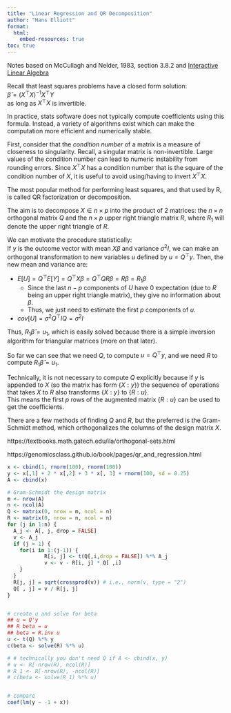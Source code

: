 ```yaml
---
title: "Linear Regression and QR Decomposition"
author: "Hans Elliott"
format:
  html:
    embed-resources: true
toc: true
---
```


Notes based on McCullagh and Nelder, 1983, section 3.8.2 and [Interactive Linear Algebra](https://textbooks.math.gatech.edu/ila/orthogonal-sets.html)


Recall that least squares problems have a closed form solution:  
$\hat{\beta} = (X^\top X)^{-1} X^\top Y$  
as long as $X^\top X$ is invertible.  

In practice, stats software does not typically compute coefficients using this formula. Instead, a variety of algorithms exist which can make the computation more efficient and numerically stable.  


First, consider that the *condition number* of a matrix is a measure of closeness to singularity. Recall, a singular matrix is non-invertible. Large values of the condition number can lead to numeric instability from rounding errors. Since $X^\top X$ has a condition number that is the square of the condition number of $X$, it is useful to avoid using/having to invert $X^\top X$.  

The most popular method for performing least squares, and that used by R, is called QR factorization or decomposition.  


The aim is to decompose $X \in n \times p$ into the product of 2 matrices: the $n \times n$ orthogonal matrix $Q$ and the $n \times p$ upper right triangle matrix $R$, where $R_1$ will denote the upper right triangle of $R$.  

We can motivate the procedure statistically:  
If $y$ is the outcome vector with mean $X \beta$ and variance $\sigma^2 I$, we can make an orthogonal transformation to new variables $u$ defined by $u = Q^\top y$. Then, the new mean and variance are:  

- $E[U] = Q^\top E[Y] = Q^\top X\beta = Q^\top Q R \beta = R\beta = R_1 \beta$  
  - Since the last $n - p$ components of $U$ have 0 expectation (due to $R$ being an upper right triangle matrix), they give no information about $\beta$.  
  - Thus, we just need to estimate the first $p$ components of $u$.
- $cov[U] = \sigma^2 Q^\top I Q = \sigma^2 I$  

Thus, $R_1 \hat{\beta} = u_1$, which is easily solved because there is a simple inversion algorithm for triangular matrices (more on that later).  

So far we can see that we need $Q$, to compute $u = Q^\top y$, and we need $R$ to compute $R_1 \hat{\beta} = u_1$.  

Technically, it is not necessary to compute $Q$ explicitly because if $y$ is appended to $X$ (so the matrix has form $\{X : y\}$) the sequence of operations that takes $X$ to $R$ also transforms $\{X : y\}$ to $\{R : u\}$.  
This means the first $p$ rows of the augmented matrix $\{R : u\}$ can be used to get the coefficients.  

There are a few methods of finding $Q$ and $R$, but the preferred is the Gram-Schmidt method, which orthogonalizes the columns of the design matrix $X$.  


https://textbooks.math.gatech.edu/ila/orthogonal-sets.html  

https://genomicsclass.github.io/book/pages/qr_and_regression.html



```r
x <- cbind(1, rnorm(100), rnorm(100))
y <- x[,1] + 2 * x[,2] + 3 * x[, 3] + rnorm(100, sd = 0.25)
A <- cbind(x)

# Gram-Schmidt the design matrix
m <- nrow(A)
n <- ncol(A)
Q <- matrix(0, nrow = m, ncol = n)
R <- matrix(0, nrow = n, ncol = n)
for (j in 1:n) {
  A_j <- A[, j, drop = FALSE]
  v <- A_j
  if (j > 1) {
    for(i in 1:(j-1)) {
            R[i, j] <- t(Q[,i,drop = FALSE]) %*% A_j
            v <- v - R[i, j] * Q[ ,i]
    }
  }
  R[j, j] = sqrt(crossprod(v)) # i.e., norm(v, type = "2")
  Q[ , j] = v / R[j, j]
}


# create u and solve for beta
## u = Q'y
## R beta = u
## beta = R.inv u
u <- t(Q) %*% y
c(beta <- solve(R) %*% u)

# # technically you don't need Q if A <- cbind(x, y)
# u <- R[-nrow(R), ncol(R)]
# R_1 <- R[-nrow(R), -ncol(R)]
# c(beta <- solve(R_1) %*% u)


# compare
coef(lm(y ~ -1 + x))

```





